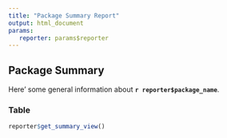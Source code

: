 ```yaml
---
title: "Package Summary Report"
output: html_document
params:
   reporter: params$reporter
---
```


## Package Summary

Here' some general information about **`r reporter$package_name`**. 

### Table

```r
reporter$get_summary_view()
```
